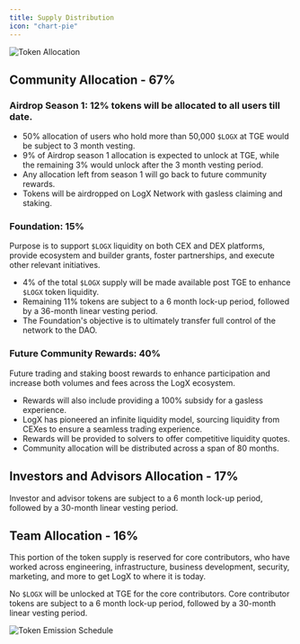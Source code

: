 ```yaml
---
title: Supply Distribution
icon: "chart-pie"
---
```


![Token Allocation](https://logx-docs-public.s3.amazonaws.com/doc-images/distribution-allocation.jpeg)

## Community Allocation - 67%

### Airdrop Season 1: 12% tokens will be allocated to all users till date.

- 50% allocation of users who hold more than 50,000 `$LOGX` at TGE would be subject to 3 month vesting.
- 9% of Airdrop season 1 allocation is expected to unlock at TGE, while the remaining 3% would unlock after the 3 month vesting period.
- Any allocation left from season 1 will go back to future community rewards.
- Tokens will be airdropped on LogX Network with gasless claiming and staking.

### Foundation: 15%

Purpose is to support `$LOGX` liquidity on both CEX and DEX platforms, provide ecosystem and builder grants, foster partnerships, and execute other relevant initiatives.

- 4% of the total `$LOGX` supply will be made available post TGE to enhance `$LOGX` token liquidity.
- Remaining 11% tokens are subject to a 6 month lock-up period, followed by a 36-month linear vesting period.
- The Foundation's objective is to ultimately transfer full control of the network to the DAO.

### Future Community Rewards: 40%

Future trading and staking boost rewards to enhance participation and increase both volumes and fees across the LogX ecosystem.

- Rewards will also include providing a 100% subsidy for a gasless experience.
- LogX has pioneered an infinite liquidity model, sourcing liquidity from CEXes to ensure a seamless trading experience.
- Rewards will be provided to solvers to offer competitive liquidity quotes.
- Community allocation will be distributed across a span of 80 months.

## Investors and Advisors Allocation - 17%

Investor and advisor tokens are subject to a 6 month lock-up period, followed by a 30-month linear vesting period.

## Team Allocation - 16%

This portion of the token supply is reserved for core contributors, who have worked across engineering, infrastructure, business development, security, marketing, and more to get LogX to where it is today.

No `$LOGX` will be unlocked at TGE for the core contributors. Core contributor tokens are subject to a 6 month lock-up period, followed by a 30-month linear vesting period.

![Token Emission Schedule](https://logx-docs-public.s3.amazonaws.com/doc-images/emission.jpeg)